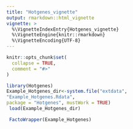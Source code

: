 ```yaml
---
title: "Hotgenes_vignette"
output: rmarkdown::html_vignette
vignette: >
  %\VignetteIndexEntry{Hotgenes_vignette}
  %\VignetteEngine{knitr::rmarkdown}
  %\VignetteEncoding{UTF-8}
---
```


```r
knitr::opts_chunk$set(
  collapse = TRUE,
  comment = "#>"
)
```

```r
library(Hotgenes)
Example_Hotgenes_dir<-system.file("extdata",
"Example_Hotgenes.Rdata",
package = "Hotgenes", mustWork = TRUE)
 load(Example_Hotgenes_dir)

 FactoWrapper(Example_Hotgenes)


```
